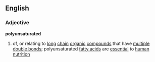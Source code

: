 ==English==
===Adjective===
{{wikipedia}}
'''polyunsaturated'''
#{{chemistry}} of, or relating to [[long]] [[chain]] [[organic]] [[compound]]s that have [[multiple]] [[double bond]]s; polyunsaturated [[fatty acid]]s are [[essential]] to [[human]] [[nutrition]]